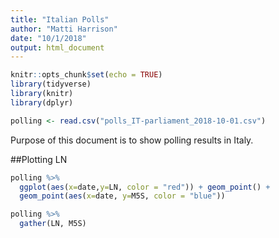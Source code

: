 ```yaml
---
title: "Italian Polls"
author: "Matti Harrison"
date: "10/1/2018"
output: html_document
---
```


```r
knitr::opts_chunk$set(echo = TRUE)
library(tidyverse)
library(knitr)
library(dplyr)
```


```r
polling <- read.csv("polls_IT-parliament_2018-10-01.csv")
```
Purpose of this document is to show polling results in Italy.

##Plotting LN 

```r
polling %>% 
  ggplot(aes(x=date,y=LN, color = "red")) + geom_point() + 
  geom_point(aes(x=date, y=M5S, color = "blue"))
```

```r
polling %>% 
  gather(LN, M5S)
```


